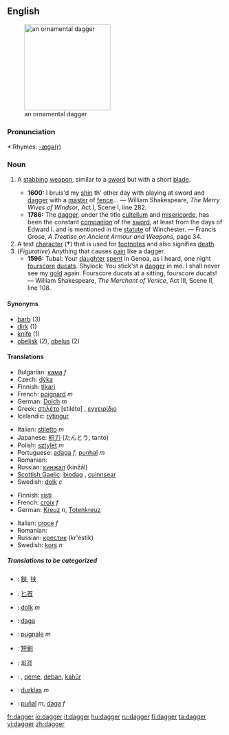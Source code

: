 {{wikipedia}}
==English==
[[Image:Dagger_India_Louvre_MR13434.jpg|thumb|right|200px|an ornamental dagger]]
===Pronunciation===
*:Rhymes: [[Rhymes:English:-æɡə(r)|-æɡə(r)]]

===Noun===
{{en-noun}}
# {{cattag|Weapon}}  A [[stab]]bing [[weapon]], similar to a [[sword]] but with a short [[blade]].
#*'''1600:''' I bruis'd my [[shin]] th' other day with playing at sword and [[dagger]] with a [[master]] of [[fence]]... &mdash; William Shakespeare, ''The Merry Wives of Windsor'', Act I, Scene I, line 282.
#*'''1786:''' The [[dagger]], under the title [[cultellum]] and [[misericorde]], has been the constant [[companion]] of the [[sword]], at least from the days of Edward I. and is mentioned in the [[statute]] of Winchester. &mdash; Francis Grose, ''A Treatise on Ancient Armour and Weapons'', page 34.
#A text [[character]] ('''&dagger;''') that is used for [[footnote]]s and also signifies [[death]]. 
#(''Figurative'') Anything that causes [[pain]] like a dagger.  
#*'''1596:''' Tubal: Your [[daughter]] [[spent]] in Genoa, as I heard, one night [[fourscore]] [[ducat]]s. Shylock: You stick'st a [[dagger]] in me. I shall never see my [[gold]] again.  Fourscore ducats at a sitting, fourscore ducats! &mdash; William Shakespeare, ''The Merchant of Venice'', Act III, Scene II, line 108.

====Synonyms====
*[[barb]] (3)
*[[dirk]] (1)
*[[knife]] (1)
*[[obelisk]] (2), [[obelus]] (2)

====Translations====
{{trans-top|a stabbing weapon}}
*Bulgarian: [[кама]] ''f''
*Czech: [[dýka]] {{f}}
*Finnish: [[tikari]]
*French: [[poignard]] ''m''
*German: [[Dolch]] ''m''
*Greek: [[στιλέτο]] [stiléto] {{n}}, [[εγχειρίδιο]] {{n}}
*Icelandic: [[rýtingur]] {{m}}
{{trans-mid}}
*Italian: [[stiletto]] ''m''
*Japanese: [[短刀]] (たんとう, tanto)
*Polish: [[sztylet]] ''m''
*Portuguese: [[adaga]] ''f'', [[punhal]] ''m''
*Romanian: {{t|ro|pumnal|n}}
*Russian: [[кинжал]] (kinžál) {{m}}
*[[Scottish Gaelic]]: [[biodag]] {{f}}, [[cuinnsear]] {{m}}
*Swedish: [[dolk]] ''c''
{{trans-bottom}}

{{trans-top|a text character}}
*Finnish: [[risti]]
*French: [[croix]] ''f''
*German: [[Kreuz]] ''n'', [[Totenkreuz]]
{{trans-mid}}
*Italian: [[croce]] ''f''
*Romanian: {{t|ro|semn de carte|n}}
*Russian: [[крестик]] (kr'éstik) {{m}}
*Swedish: [[kors]] ''n''
{{trans-bottom}}

{{trans-top|anything that causes [[pain]] like a dagger}}
{{trans-mid}}
{{trans-bottom}}

=====Translations to be categorized=====
{{checktrans}}
{{top}}
*{{ttbc|CJK Characters}}: [[鋏]], [[铗]]
*{{ttbc|Chinese}}: [[匕首]]
*{{ttbc|Dutch}}: [[dolk]] ''m''
*{{ttbc|Interlingua}}: [[daga]]
*{{ttbc|Italian}}: [[pugnale]] ''m''
*{{ttbc|Japanese}}: [[短剣]]
{{mid}}
*{{ttbc|Korean}}: [[회검]]
*{{ttbc|Kurdish}}: {{trad|ku|xencer}} {{f}}, [[qeme]], [[deban]], [[kahûr]]
*{{ttbc|Lithuanian}}: [[durklas]] ''m''
*{{ttbc|Spanish}}: [[puñal]] ''m'', [[daga]] ''f''
{{bottom}}

[[fr:dagger]]
[[io:dagger]]
[[it:dagger]]
[[hu:dagger]]
[[ru:dagger]]
[[fi:dagger]]
[[ta:dagger]]
[[vi:dagger]]
[[zh:dagger]]